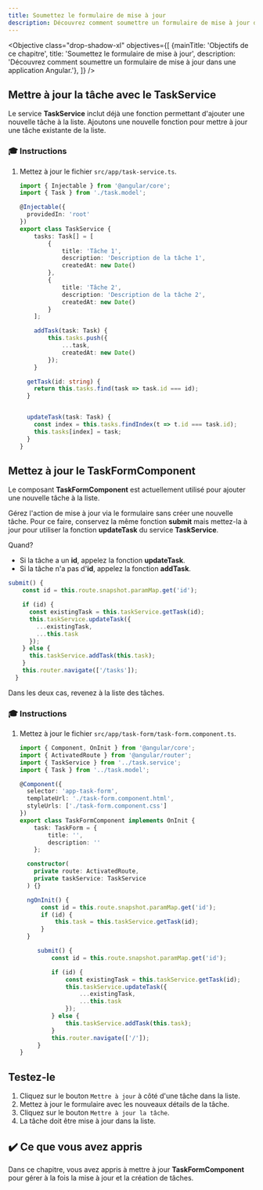 ```yaml
---
title: Soumettez le formulaire de mise à jour
description: Découvrez comment soumettre un formulaire de mise à jour dans une application Angular.
---
```



<Objective class="drop-shadow-xl" objectives={[
{mainTitle: 'Objectifs de ce chapitre', title: 'Soumettez le formulaire de mise à jour', description: 'Découvrez comment soumettre un formulaire de mise à jour dans une application Angular.'},
]} />

## Mettre à jour la tâche avec le TaskService

Le service **TaskService** inclut déjà une fonction permettant d'ajouter une nouvelle tâche à la liste.
Ajoutons une nouvelle fonction pour mettre à jour une tâche existante de la liste.

### 🎓 Instructions

<Steps>

1. Mettez à jour le fichier `src/app/task-service.ts`.

   ```typescript ins={"Ajoutez la fonction de mise à jour de la tâche": 32-36}
   import { Injectable } from '@angular/core';
   import { Task } from './task.model';

   @Injectable({
     providedIn: 'root'
   })
   export class TaskService {
       tasks: Task[] = [
           {
               title: 'Tâche 1',
               description: 'Description de la tâche 1',
               createdAt: new Date()
           },
           {
               title: 'Tâche 2',
               description: 'Description de la tâche 2',
               createdAt: new Date()
           }
       ];

       addTask(task: Task) {
           this.tasks.push({
               ...task,
               createdAt: new Date()
           });
       }

     getTask(id: string) {
       return this.tasks.find(task => task.id === id);
     }


     updateTask(task: Task) {
       const index = this.tasks.findIndex(t => t.id === task.id);
       this.tasks[index] = task;
     }
   }
   ```

</Steps>

## Mettez à jour le TaskFormComponent

Le composant **TaskFormComponent** est actuellement utilisé pour ajouter une nouvelle tâche à la liste.

Gérez l'action de mise à jour via le formulaire sans créer une nouvelle tâche.
Pour ce faire, conservez la même fonction **submit** mais mettez-la à jour pour utiliser la fonction **updateTask** du service **TaskService**.

Quand?

- Si la tâche a un **id**, appelez la fonction **updateTask**.
- Si la tâche n'a pas d'**id**, appelez la fonction **addTask**.

```typescript
submit() {
    const id = this.route.snapshot.paramMap.get('id');

    if (id) {
      const existingTask = this.taskService.getTask(id);
      this.taskService.updateTask({
        ...existingTask,
        ...this.task
      });
    } else {
      this.taskService.addTask(this.task);
    }
    this.router.navigate(['/tasks']);
  }
```

Dans les deux cas, revenez à la liste des tâches.

### 🎓 Instructions

<Steps>

1. Mettez à jour le fichier `src/app/task-form/task-form.component.ts`.

   ```typescript ins={"Ajoutez la fonction updateTask": 28-42}
   import { Component, OnInit } from '@angular/core';
   import { ActivatedRoute } from '@angular/router';
   import { TaskService } from '../task.service';
   import { Task } from '../task.model';

   @Component({
     selector: 'app-task-form',
     templateUrl: './task-form.component.html',
     styleUrls: ['./task-form.component.css']
   })
   export class TaskFormComponent implements OnInit {
       task: TaskForm = {
           title: '',
           description: ''
       };

     constructor(
       private route: ActivatedRoute,
       private taskService: TaskService
     ) {}

     ngOnInit() {
         const id = this.route.snapshot.paramMap.get('id');
         if (id) {
             this.task = this.taskService.getTask(id);
         }
     }

        submit() {
            const id = this.route.snapshot.paramMap.get('id');

            if (id) {
                const existingTask = this.taskService.getTask(id);
                this.taskService.updateTask({
                    ...existingTask,
                    ...this.task
                });
            } else {
                this.taskService.addTask(this.task);
            }
            this.router.navigate(['/']);
        }
   }
   ```

</Steps>

## Testez-le

<Steps>

1. Cliquez sur le bouton `Mettre à jour` à côté d'une tâche dans la liste.
2. Mettez à jour le formulaire avec les nouveaux détails de la tâche.
3. Cliquez sur le bouton `Mettre à jour la tâche`.
4. La tâche doit être mise à jour dans la liste.

</Steps>

## ✔️ Ce que vous avez appris

Dans ce chapitre, vous avez appris à mettre à jour **TaskFormComponent** pour gérer à la fois la mise à jour et la création de tâches.

